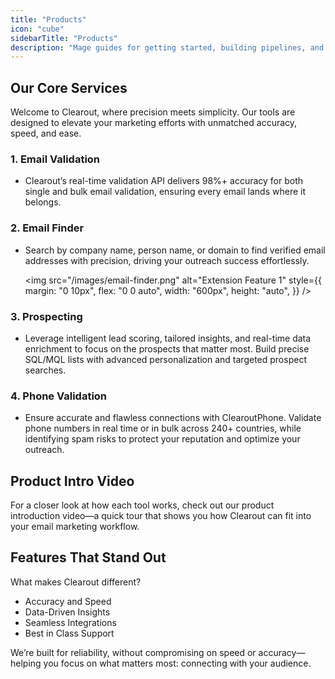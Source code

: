 ```yaml
---
title: "Products"
icon: "cube"
sidebarTitle: "Products"
description: "Mage guides for getting started, building pipelines, and more."
---
```


## Our Core Services

Welcome to Clearout, where precision meets simplicity. Our tools are designed to elevate your marketing efforts with unmatched accuracy, speed, and ease.

### 1. Email Validation
* Clearout’s real-time validation API delivers 98%+ accuracy for both single and bulk email validation, ensuring every email lands where it belongs. 	 

### 2. Email Finder
* Search by company name, person name, or domain to find verified email addresses with precision, driving your outreach success effortlessly.

  <img
    src="/images/email-finder.png"
    alt="Extension Feature 1"
    style={{
      margin: "0 10px",
      flex: "0 0 auto",
      width: "600px",
      height: "auto",
    }}
  />

 ### 3. Prospecting
 * Leverage intelligent lead scoring, tailored insights, and real-time data enrichment to focus on the prospects that matter most. Build precise SQL/MQL lists with advanced personalization and targeted prospect searches.

 ### 4. Phone Validation
 * Ensure accurate and flawless connections with ClearoutPhone. Validate phone numbers in real time or in bulk across 240+ countries, while identifying spam risks to protect your reputation and optimize your outreach.

 ## Product Intro Video
 For a closer look at how each tool works, check out our product introduction video—a quick tour that shows you how Clearout can fit into your email marketing workflow.

## Features That Stand Out

What makes Clearout different?

- Accuracy and Speed
- Data-Driven Insights
- Seamless Integrations
- Best in Class Support



We’re built for reliability, without compromising on speed or accuracy—helping you focus on what matters most: connecting with your audience.
